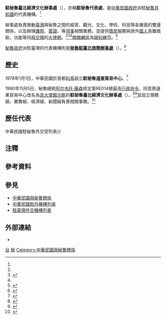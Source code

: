 {{NoteTA
|G1=地名
|1=zh-hans:台; zh-hant:臺;
}}
{{infobox Organization
|name                = 駐秘魯臺北經濟文化辦事處
|native_name         = {{lang|es|Oficina Económica y Cultural de Taipei en el Perú}}
|image               = 
|size                = 
|formation           = 1978年1月
|type                = [[臺北經濟文化代表處|駐外代表處]]{{Small|（[[實質大使館|實質大使館]]）}}
|status              = 
|registration_id     = 
|leader_title        = 代表
|leader_name         = [[張幼慈|張幼慈]] {{Small|公使}}{{noteTag|2012年9月，中華民國外交部為統一駐外人員內部職稱，明定大使館、代表處設大使、公使，代表處對外仍稱代表、副代表；辦事處設總領事、副總領事，對外仍稱處長、副處長。<ref>{{Cite web |url = https://tw.news.yahoo.com/%E7%B5%B1-%E5%90%8D%E7%A8%B1-%E4%BB%A3%E8%A1%A8%E5%B0%8D%E5%85%A7%E7%A8%B1%E5%A4%A7%E4%BD%BF-133312149.html |author = 陳培煌 |date = 2012-08-31 |title = 統一名稱 代表對內稱大使 |publisher = [[Yahoo!奇摩|Yahoo!奇摩]]引用[[中央通訊社|中央通訊社]]}}</ref><br>代表處館長為特任或簡任第十三職等至第十四職等者任大使銜代表、簡任第十二職等至第十三職等者任公使銜代表；辦事處長為簡任第十二職等任總領事銜處長。<ref>{{Cite web |url = https://law.moj.gov.tw/LawClass/LawAll.aspx?PCode=E0000017 |date = 2018-06-13 |title = 駐外機構組織通則 |publisher = 全國法規資料庫}}</ref>}}<ref name="駐外館處"/>
|leader_title2       = 
|leader_name2        = 
|headquarters        = Av. Las Palmeras 301, Urb. Camacho, [[拉莫利納區|La Molina]], Lima, Peru<ref>{{Cite web |url = https://www.roc-taiwan.org/pe/post/1344.html |date = 2018-10-25 |title = 聯絡方式 |publisher = 中華民國駐外單位聯合網站}}</ref><br>{{coord|-12.079965|-76.970836|type:landmark|display=inline,title}}
|num_members         = 
|region_served       = {{PER}}<br>{{BOL}}
|parent_organization = {{MOFA}}
|website             = {{URL|https://www.roc-taiwan.org/pe/index.html|www.roc-taiwan.org/pe}}
}}

'''駐秘魯臺北經濟文化辦事處'''（{{lang-es|Oficina Económica y Cultural de Taipei en el Perú}}），亦稱'''駐秘魯代表處'''，是[[中華民國政府|中華民國政府]]派駐[[秘鲁|秘魯共和國]]的代表機構。<ref name="駐外館處"/>

辦事處負責推動[[臺灣|臺灣]]與秘魯之間的經貿、觀光、文化、學術、科技等各層面的雙邊關係，以及辦理[[中華民國護照|護照]]、[[中華民國簽證政策|簽證]]、{{Link-en|文件證明|Documentary evidence}}等[[领事|领事]]相關業務，並提供[[秘鲁华人|僑民]]服務與旅外[[中華民國國民|國人]]急難救助，功能等同[[中華民國建交列表|邦交國]]的[[外交代表機構#大使馆|大使館]]。<ref name="駐秘魯台北經濟文化辦事處"/><ref>{{Cite web |url = https://www.roc-taiwan.org/pe/cat/17.html |title = 領務 |publisher = 中華民國駐外單位聯合網站}}</ref><ref name="駐外館處"/>[[兼轄|館務轄區]]為[[玻利維亞|玻利維亞]]。<ref>{{Cite web |url = https://www.boca.gov.tw/sp-foof-countrycp-03-99-6a2e2-03-1.html |title = 駐館位置及聯絡資訊 |publisher = [[外交部領事事務局|外交部領事事務局]]}}</ref>

[[秘鲁政治|秘魯政府]]派駐臺灣的代表機構則是'''[[秘魯駐臺北商務辦事處|秘魯駐臺北商務辦事處]]'''（{{lang|es|Oficina Comercial del Perú en Taipei}}）。<ref>{{Cite web |url = https://www.mofa.gov.tw/OfficesInROC_Content.aspx?n=169&sms=86&s=137&os=27 |title = 駐臺外國機構 |publisher = 中華民國外交部}}</ref>

==歷史==
1978年1月1日，中華民國於首都[[利馬|利馬]]設立'''駐秘魯[[遠東|遠東]]貿易中心'''。<ref name="103年外交年鑑">{{Cite web |url = http://multilingual.mofa.gov.tw/web/web_UTF-8/almanac/almanac2014/11.pdf |title = 《中華民國103年外交年鑑》〈第二章 對外關係〉 |publisher = 中華民國外交部}}</ref>

1990年11月5日，秘魯總統[[阿尔韦托·藤森|阿尔韦托·藤森]]核定第RE014號最高[[行政命令|行政命令]]，同意將遠東貿易中心改名為[[實質大使館|具大使館功能]]的'''駐秘魯臺北經濟文化辦事處'''（{{lang|es|Oficina Económica y Cultural de Taipei en el Perú}}）。<ref>{{Cite web |url = https://www.roc-taiwan.org/pe/post/1339.html |date = 2018-04-05 |title = 駐館與駐地關係 |publisher = 中華民國駐外單位聯合網站 |deadurl= no |archiveurl = https://archive.vn/P7F1k |archivedate = 2021-03-06}}</ref><ref name="駐外館處">{{Cite web |url = https://www.mofa.gov.tw/OverseasOffice_Content.aspx?n=168&sms=87&s=137&os=49 |title = 駐外館處 |publisher = [[中華民國外交部|中華民國外交部]]}}</ref>並設立領務組、業務組、經濟組、新聞組負責相關事務。<ref name="駐秘魯台北經濟文化辦事處">{{Cite web |url = https://www.roc-taiwan.org/pe/post/1328.html |date = 2018-04-05 |title = 駐秘魯台北經濟文化辦事處簡介 |publisher = 中華民國駐外單位聯合網站 |deadurl= no |archiveurl = https://archive.vn/tjBzH |archivedate = 2021-03-06}}</ref>

==歷任代表==
{{main|中華民國駐秘魯大使列表{{!}}中華民國駐秘魯外交官列表}}

==注釋==
{{noteFoot}}

==參考資料==
{{reflist}}

==參見==
{{Portal box|國際關係|中華民國|秘魯|image2=Flag of the Republic of China.svg|image3=Flag of Peru.svg}}
*[[中華民國與秘魯關係|中華民國與秘魯關係]]
*[[中華民國駐外機構列表|中華民國駐外機構列表]]
*[[駐臺灣外交機構列表|駐臺灣外交機構列表]]

==外部連結==
*{{facebook|taiwanenperu|駐秘魯臺北經濟文化辦事處}}

{{中華民國駐外機構}}

[[Category:駐秘魯外交代表機構|台]]
[[Category:中華民國駐外實質大使館|秘]]
[[Category:中華民國與秘魯關係|Category:中華民國與秘魯關係]]